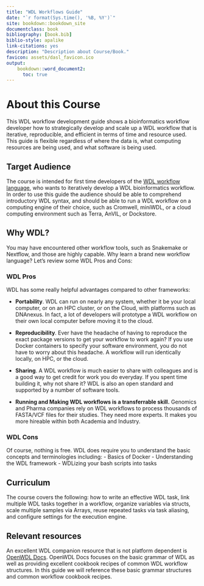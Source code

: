 ```yaml
---
title: "WDL Workflows Guide"
date: "`r format(Sys.time(), '%B, %Y')`"
site: bookdown::bookdown_site
documentclass: book
bibliography: [book.bib]
biblio-style: apalike
link-citations: yes
description: "Description about Course/Book."
favicon: assets/dasl_favicon.ico
output:
    bookdown::word_document2:
      toc: true
---
```


# About this Course {-}

This WDL workflow development guide shows a bioinformatics workflow developer how to strategically develop and scale up a WDL workflow that is iterative, reproducible, and efficient in terms of time and resource used. This guide is flexible regardless of where the data is, what computing resources are being used, and what software is being used. 

## Target Audience

The course is intended for first time developers of the [WDL workflow language](https://github.com/openwdl/wdl), who wants to iteratively develop a WDL bioinformatics workflow. In order to use this guide the audience should be able to comprehend introductory WDL syntax, and should be able to run a WDL workflow on a computing engine of their choice, such as Cromwell, miniWDL, or a cloud computing environment such as Terra, AnVIL, or Dockstore. 

## Why WDL?

You may have encountered other workflow tools, such as Snakemake or Nextflow, and those are highly capable. Why learn a brand new workflow language? Let's review some WDL Pros and Cons:

### WDL Pros

WDL has some really helpful advantages compared to other frameworks:

- **Portability**. WDL can run on nearly any system, whether it be your local computer, or on an HPC cluster, or on the Cloud, with platforms such as DNAnexus. In fact, a lot of developers will prototype a WDL workflow on their own local computer before moving it to the cloud.

- **Reproducibility**. Ever have the headache of having to reproduce the exact package versions to get your workflow to work again? If you use Docker containers to specify your software environment, you do not have to worry about this headache. A workflow will run identically locally, on HPC, or the cloud.

- **Sharing**. A WDL workflow is much easier to share with colleagues and is a good way to get credit for work you do everyday. If you spent time building it, why not share it? WDL is also an open standard and supported by a number of software tools.

- **Running and Making WDL workflows is a transferrable skill.** Genomics and Pharma companies rely on WDL workflows to process thousands of FASTA/VCF files for their studies. They need more experts. It makes you more hireable within both Academia and Industry. 

### WDL Cons

Of course, nothing is free. WDL does require you to understand the basic concepts and terminologies including:
 - Basics of Docker
 - Understanding the WDL framework
 - WDLizing your bash scripts into tasks


## Curriculum

The course covers the following: how to write an effective WDL task, link multiple WDL tasks together in a workflow, organize variables via structs, scale multiple samples via Arrays, reuse repeated tasks via task aliasing, and configure settings for the execution engine. 

## Relevant resources

An excellent WDL companion resource that is not platform dependent is [OpenWDL Docs](https://docs.openwdl.org/en/stable/). OpenWDL Docs focuses on the basic grammar of WDL as well as providing excellent cookbook recipes of common WDL workflow structures. In this guide we will reference these basic grammar structures and common workflow cookbook recipes.
